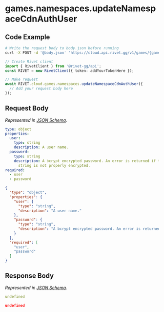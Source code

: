 
# games.namespaces.updateNamespaceCdnAuthUser

## Code Example

<CodeGroup title='Request' tag='POST' label='https://cloud.api.rivet.gg/v1/games/{game_id}/namespaces/{namespace_id}/auth-user'>

```bash {{ title: 'cURL' }}
# Write the request body to body.json before running
curl -X POST -d '@body.json' 'https://cloud.api.rivet.gg/v1/games/{game_id}/namespaces/{namespace_id}/auth-user'
```

```ts
// Create Rivet client
import { RivetClient } from '@rivet-gg/api';
const RIVET = new RivetClient({ token: addYourTokenHere });

// Make request
await RIVET.cloud.games.namespaces.updateNamespaceCdnAuthUser({
  // Add your request body here
});
```

</CodeGroup>


## Request Body

_Represented in [JSON Schema](https://json-schema.org/)._

<CodeGroup title='Request'>

```yaml
type: object
properties:
  user:
    type: string
    description: A user name.
  password:
    type: string
    description: A bcrypt encrypted password. An error is returned if the given
      string is not properly encrypted.
required:
  - user
  - password

```

```json
{
  "type": "object",
  "properties": {
    "user": {
      "type": "string",
      "description": "A user name."
    },
    "password": {
      "type": "string",
      "description": "A bcrypt encrypted password. An error is returned if the given string is not properly encrypted."
    }
  },
  "required": [
    "user",
    "password"
  ]
}
```

</CodeGroup>


## Response Body

_Represented in [JSON Schema](https://json-schema.org/)._

<CodeGroup title='Response'>

```yaml
undefined
```

```json
undefined
```

</CodeGroup>

